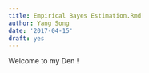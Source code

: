 ```yaml
---
title: Empirical Bayes Estimation.Rmd
author: Yang Song
date: '2017-04-15'
draft: yes
---
```

  
Welcome to my Den !
<!--more-->

